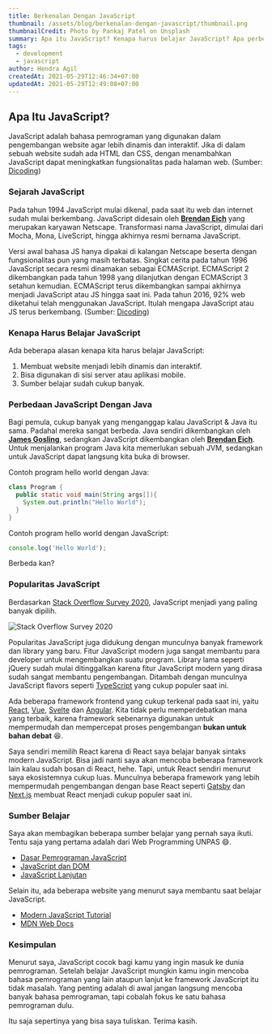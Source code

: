 ```yaml
---
title: Berkenalan Dengan JavaScript
thumbnail: /assets/blog/berkenalan-dengan-javascript/thumbnail.png
thumbnailCredit: Photo by Pankaj Patel on Unsplash
summary: Apa itu JavaScript? Kenapa harus belajar JavaScript? Apa perbedaan JavaScript dengan Java? Saya akan sedikit membahas tentang JavaScript pada blog ini.
tags:
  - development
  - javascript
author: Hendra Agil
createdAt: 2021-05-29T12:46:34+07:00
updatedAt: 2021-05-29T12:49:08+07:00
---
```


## Apa Itu JavaScript?

JavaScript adalah bahasa pemrograman yang digunakan dalam pengembangan website agar lebih dinamis dan interaktif. Jika di dalam sebuah website sudah ada HTML dan CSS, dengan menambahkan JavaScript dapat meningkatkan fungsionalitas pada halaman web. (Sumber: [Dicoding](https://www.dicoding.com/blog/apa-itu-javascript-fungsi-dan-contohnya/))

### Sejarah JavaScript

Pada tahun 1994 JavaScript mulai dikenal, pada saat itu web dan internet sudah mulai berkembang. JavaScript didesain oleh **[Brendan Eich](https://en.wikipedia.org/wiki/Brendan_Eich)** yang merupakan karyawan Netscape. Transformasi nama JavaScript, dimulai dari Mocha, Mona, LiveScript, hingga akhirnya resmi bernama JavaScript.

Versi awal bahasa JS hanya dipakai di kalangan Netscape beserta dengan fungsionalitas pun yang masih terbatas. Singkat cerita pada tahun 1996 JavaScript secara resmi dinamakan sebagai ECMAScript. ECMAScript 2 dikembangkan pada tahun 1998 yang dilanjutkan dengan ECMAScript 3 setahun kemudian. ECMAScript terus dikembangkan sampai akhirnya menjadi JavaScript atau JS hingga saat ini. Pada tahun 2016, 92% web diketahui telah menggunakan JavaScript. Itulah mengapa JavaScript atau JS terus berkembang. (Sumber: [Dicoding](https://www.dicoding.com/blog/apa-itu-javascript-fungsi-dan-contohnya/))

### Kenapa Harus Belajar JavaScript

Ada beberapa alasan kenapa kita harus belajar JavaScript:

1. Membuat website menjadi lebih dinamis dan interaktif.
2. Bisa digunakan di sisi server atau aplikasi mobile.
3. Sumber belajar sudah cukup banyak.

### Perbedaan JavaScript Dengan Java

Bagi pemula, cukup banyak yang menganggap kalau JavaScript & Java itu sama. Padahal mereka sangat berbeda. Java sendiri dikembangkan oleh **[James Gosling](https://en.wikipedia.org/wiki/James_Gosling)**, sedangkan JavaScript dikembangkan oleh **[Brendan Eich](https://en.wikipedia.org/wiki/Brendan_Eich)**. Untuk menjalankan program Java kita memerlukan sebuah JVM, sedangkan untuk JavaScript dapat langsung kita buka di browser.

Contoh program hello world dengan Java:

```java
class Program {
  public static void main(String args[]){
    System.out.println("Hello World");
  }
}
```

Contoh program hello world dengan JavaScript:

```js
console.log('Hello World');
```

Berbeda kan?

### Popularitas JavaScript

Berdasarkan [Stack Overflow Survey 2020](https://insights.stackoverflow.com/survey/2020#most-popular-technologies), JavaScript menjadi yang paling banyak dipilih.

![Stack Overflow Survey 2020](https://cdn.discordapp.com/attachments/861443943065321483/1101056216991535155/image.png)

Popularitas JavaScript juga didukung dengan munculnya banyak framework dan library yang baru. Fitur JavaScript modern juga sangat membantu para developer untuk mengembangkan suatu program. Library lama seperti jQuery sudah mulai ditinggalkan karena fitur JavaScript modern yang dirasa sudah sangat membantu pengembangan. Ditambah dengan munculnya JavaScript flavors seperti [TypeScript](https://www.typescriptlang.org/) yang cukup populer saat ini.

Ada beberapa framework frontend yang cukup terkenal pada saat ini, yaitu [React](https://reactjs.org/), [Vue](https://vuejs.org/), [Svelte](https://svelte.dev/) dan [Angular](https://angular.io/). Kita tidak perlu memperdebatkan mana yang terbaik, karena framework sebenarnya digunakan untuk mempermudah dan mempercepat proses pengembangan **bukan untuk bahan debat** 😆.

Saya sendiri memilih React karena di React saya belajar banyak sintaks modern JavaScript. Bisa jadi nanti saya akan mencoba beberapa framework lain kalau sudah bosan di React, hehe. Tapi, untuk React sendiri menurut saya ekosistemnya cukup luas. Munculnya beberapa framework yang lebih mempermudah pengembangan dengan base React seperti [Gatsby](https://www.gatsbyjs.com/) dan [Next.js](https://nextjs.org/) membuat React menjadi cukup populer saat ini.

### Sumber Belajar

Saya akan membagikan beberapa sumber belajar yang pernah saya ikuti. Tentu saja yang pertama adalah dari Web Programming UNPAS 😄.

- [Dasar Pemrograman JavaScript](https://www.youtube.com/playlist?list=PLFIM0718LjIWXagluzROrA-iBY9eeUt4w)
- [JavaScript dan DOM](https://www.youtube.com/playlist?list=PLFIM0718LjIWB3YRoQbQh82ZewAGtE2-3)
- [JavaScript Lanjutan](https://www.youtube.com/playlist?list=PLFIM0718LjIUGpY8wmE41W7rTJo_3Y46-)

Selain itu, ada beberapa website yang menurut saya membantu saat belajar JavaScript.

- [Modern JavaScript Tutorial](https://javascript.info/)
- [MDN Web Docs](https://developer.mozilla.org/en-US/docs/Web/javascript)

### Kesimpulan

Menurut saya, JavaScript cocok bagi kamu yang ingin masuk ke dunia pemrograman. Setelah belajar JavaScript mungkin kamu ingin mencoba bahasa pemrograman yang lain ataupun lanjut ke framework JavaScript itu tidak masalah. Yang penting adalah di awal jangan langsung mencoba banyak bahasa pemrograman, tapi cobalah fokus ke satu bahasa pemrograman dulu.

Itu saja sepertinya yang bisa saya tuliskan. Terima kasih.
